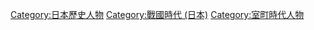 {{Catnav|頁面分類|历史|各國歷史|日本历史|日本歷史人物}}
{{Catnav|頁面分類|历史|各國歷史|日本历史|日本戰國時代}}
{{Catnav|頁面分類|人物|各國人物|日本人|日本歷史人物}}
{{Commonscat|People of Sengoku period}}

[[Category:日本歷史人物|Category:日本歷史人物]]
[[Category:戰國時代_(日本)|Category:戰國時代 (日本)]]
[[Category:室町時代人物|Category:室町時代人物]]